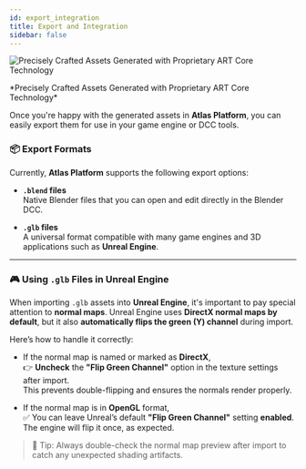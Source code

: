 ```yaml
---
id: export_integration
title: Export and Integration
sidebar: false
---
```

![Precisely Crafted Assets Generated with Proprietary ART Core Technology](/img/headers/03.jpg)
<p align="left" style={{ fontSize: '0.85rem'}}>
  *Precisely Crafted Assets Generated with Proprietary ART Core Technology*
</p>

Once you're happy with the generated assets in **Atlas Platform**, you can easily export them for use in your game engine or DCC tools.

### 📦 Export Formats

Currently, **Atlas Platform** supports the following export options:

- **`.blend` files**  
  Native Blender files that you can open and edit directly in the Blender DCC.

- **`.glb` files**  
  A universal format compatible with many game engines and 3D applications such as **Unreal Engine**.

---

### 🎮 Using `.glb` Files in Unreal Engine

When importing `.glb` assets into **Unreal Engine**, it's important to pay special attention to **normal maps**. Unreal Engine uses **DirectX normal maps by default**, but it also **automatically flips the green (Y) channel** during import.

Here’s how to handle it correctly:

- If the normal map is named or marked as **DirectX**,  
  👉 **Uncheck** the **"Flip Green Channel"** option in the texture settings after import.  
  This prevents double-flipping and ensures the normals render properly.

- If the normal map is in **OpenGL** format,  
  ✅ You can leave Unreal’s default **"Flip Green Channel"** setting **enabled**.  
  The engine will flip it once, as expected.

> 🔧 Tip: Always double-check the normal map preview after import to catch any unexpected shading artifacts.

